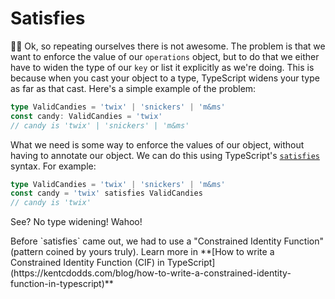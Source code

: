 # Satisfies

<EpicVideo url="https://www.epicreact.dev/workshops/react-fundamentals/satisfies" />

👨‍💼 Ok, so repeating ourselves there is not awesome. The problem is that we want
to enforce the value of our `operations` object, but to do that we either have
to widen the type of our `key` or list it explicitly as we're doing. This is
because when you cast your object to a type, TypeScript widens your type as far
as that cast. Here's a simple example of the problem:

```ts
type ValidCandies = 'twix' | 'snickers' | 'm&ms'
const candy: ValidCandies = 'twix'
// candy is 'twix' | 'snickers' | 'm&ms'
```

What we need is some way to enforce the values of our object, without having to
annotate our object. We can do this using TypeScript's
[`satisfies`](https://www.typescriptlang.org/docs/handbook/release-notes/typescript-4-9.html#the-satisfies-operator) syntax.
For example:

```ts
type ValidCandies = 'twix' | 'snickers' | 'm&ms'
const candy = 'twix' satisfies ValidCandies
// candy is 'twix'
```

See? No type widening! Wahoo!

<callout-info>
	Before `satisfies` came out, we had to use a "Constrained Identity Function"
	(pattern coined by yours truly). Learn more in **[How to write a Constrained
	Identity Function (CIF) in
	TypeScript](https://kentcdodds.com/blog/how-to-write-a-constrained-identity-function-in-typescript)**
</callout-info>
